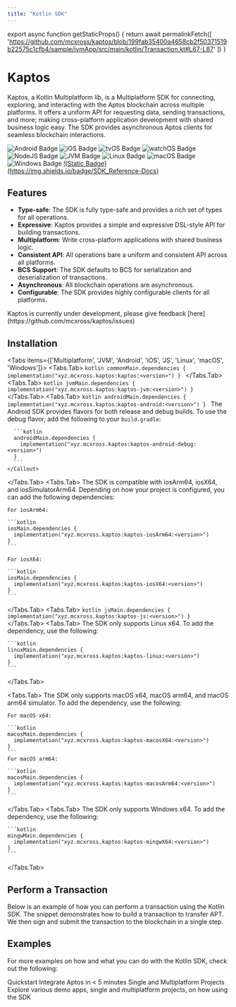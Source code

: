 ```yaml
---
title: "Kotlin SDK"
---
```



export async function getStaticProps() {
  return await permalinkFetch([
    'https://github.com/mcxross/kaptos/blob/199fab35400a4658cb2f50371519b22575c1cfb4/sample/jvmApp/src/main/kotlin/Transaction.kt#L67-L87'
  ])
}

# Kaptos

Kaptos, a Kotlin Multiplatform lib, is a Multiplatform SDK for connecting, exploring, and interacting
with the Aptos blockchain across multiple platforms. It offers a uniform API for
requesting data, sending transactions, and more; making cross-platform application
development with shared business logic easy. The SDK provides asynchronous
Aptos clients for seamless blockchain interactions.

<div className="flex gap-2 mt-6 flex-wrap">
  <img src="http://img.shields.io/badge/Platform-Android-brightgreen.svg?logo=android" alt="Android Badge" />
  <img src="http://img.shields.io/badge/Platform-iOS-orange.svg?logo=apple" alt="iOS Badge" />
  <img src="http://img.shields.io/badge/Platform-tvOS-lightgrey.svg?logo=apple" alt="tvOS Badge" />
  <img src="http://img.shields.io/badge/Platform-watchOS-lightgrey.svg?logo=apple" alt="watchOS Badge" />
  <img src="http://img.shields.io/badge/Platform-NodeJS-yellow.svg?logo=javascript" alt="NodeJS Badge" />
  <img src="http://img.shields.io/badge/Platform-JVM-red.svg?logo=openjdk" alt="JVM Badge" />
  <img src="http://img.shields.io/badge/Platform-Linux-lightgrey.svg?logo=linux" alt="Linux Badge" />
  <img src="http://img.shields.io/badge/Platform-macOS-orange.svg?logo=apple" alt="macOS Badge" />
  <img src="http://img.shields.io/badge/Platform-Windows-blue.svg?logo=windows" alt="Windows Badge" />
  <a target="_blank" href="https://mcxross.github.io/kaptos/">
    ![Static Badge](https://img.shields.io/badge/SDK_Reference-Docs)
  </a>
</div>

## Features
- **Type-safe**: The SDK is fully type-safe and provides a rich set of types for all operations.
- **Expressive**: Kaptos provides a simple and expressive DSL-style API for building transactions.
- **Multiplatform**: Write cross-platform applications with shared business logic.
- **Consistent API**: All operations bare a uniform and consistent API across all platforms.
- **BCS Support**: The SDK defaults to BCS for serialization and deserialization of transactions.
- **Asynchronous**: All blockchain operations are asynchronous.
- **Configurable**: The SDK provides highly configurable clients for all platforms.

<Callout>
  Kaptos is currently under development, please give feedback [here](https://github.com/mcxross/kaptos/issues)
</Callout>


## Installation

<Tabs items={['Multiplatform', 'JVM', 'Android', 'iOS', 'JS', 'Linux', 'macOS', 'Windows']}>
  <Tabs.Tab>
    ```kotlin
    commonMain.dependencies {
      implementation("xyz.mcxross.kaptos:kaptos:<version>")
    }
    ```
  </Tabs.Tab>
  <Tabs.Tab>
    ```kotlin
    jvmMain.dependencies {
      implementation("xyz.mcxross.kaptos:kaptos-jvm:<version>")
    }
    ```
  </Tabs.Tab>
  <Tabs.Tab>
    ```kotlin
    androidMain.dependencies {
      implementation("xyz.mcxross.kaptos:kaptos-android:<version>")
    }
    ```
    <Callout type="info" emoji="ℹ️">
      The Android SDK provides flavors for both release and debug builds.
      To use the debug flavor, add the following to your `build.gradle`:

      ```kotlin
      androidMain.dependencies {
        implementation("xyz.mcxross.kaptos:kaptos-android-debug:<version>")
      }
      ```
    </Callout>
  </Tabs.Tab>
  <Tabs.Tab>
   The SDK is compatible with iosArm64, iosX64, and iosSimulatorArm64. Depending
    on how your project is configured, you can add the following dependencies:

    For iosArm64:

    ```kotlin
    iosMain.dependencies {
      implementation("xyz.mcxross.kaptos:kaptos-iosArm64:<version>")
    }
    ```

    For iosX64:

    ```kotlin
    iosMain.dependencies {
      implementation("xyz.mcxross.kaptos:kaptos-iosX64:<version>")
    }
    ```
  </Tabs.Tab>
  <Tabs.Tab>
    ```kotlin
    jsMain.dependencies {
      implementation("xyz.mcxross.kaptos:kaptos-js:<version>")
    }
    ```
  </Tabs.Tab>
  <Tabs.Tab>
    The SDK only supports Linux x64. To add the dependency, use the following:

    ```kotlin
    linuxMain.dependencies {
      implementation("xyz.mcxross.kaptos:kaptos-linux:<version>")
    }
    ```
  </Tabs.Tab>

<Tabs.Tab>
    The SDK only supports macOS x64, macOS arm64, and macOS arm64 simulator.
    To add the dependency, use the following:

    For macOS x64:

    ```kotlin
    macosMain.dependencies {
      implementation("xyz.mcxross.kaptos:kaptos-macosX64:<version>")
    }
    ```
    For macOS arm64:

    ```kotlin
    macosMain.dependencies {
      implementation("xyz.mcxross.kaptos:kaptos-macosArm64:<version>")
    }
    ```
  </Tabs.Tab>
  <Tabs.Tab>
    The SDK only supports Windows x64. To add the dependency, use the following:

    ```kotlin
    mingwMain.dependencies {
      implementation("xyz.mcxross.kaptos:kaptos-mingwX64:<version>")
    }
    ```
  </Tabs.Tab>
</Tabs>

## Perform a Transaction

Below is an example of how you can perform a transaction using the Kotlin SDK.
The snippet demonstrates how to build a transaction to transfer APT. We then
sign and submit the transaction to the blockchain in a single step.

<RemoteCodeblock
  permalink="https://github.com/mcxross/kaptos/blob/199fab35400a4658cb2f50371519b22575c1cfb4/sample/jvmApp/src/main/kotlin/Transaction.kt#L67-L87"
/>

## Examples

For more examples on how and what you can do with the Kotlin SDK, check out the
following:

<Cards>
  <Card href="./kotlin-sdk/quickstart">
    <Card.Title>Quickstart</Card.Title>
    <Card.Description>Integrate Aptos in < 5 minutes</Card.Description>
  </Card>
  <Card href="https://github.com/mcxross/kaptos/tree/master/sample">
    <Card.Title>Single and Multiplatform Projects</Card.Title>
    <Card.Description>Explore various demo apps, single and multiplatform projects, on how using the SDK</Card.Description>
  </Card>
</Cards>
